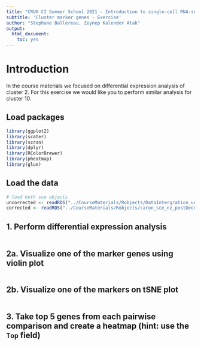 ```yaml
---
title: "CRUK CI Summer School 2021 - Introduction to single-cell RNA-seq analysis"
subtitle: 'Cluster marker genes - Exercise'
author: "Stephane Ballereau, Zeynep Kalender Atak"
output:
  html_document:
    toc: yes
---
```



# Introduction

In the course materials we focused on differential expression analysis of cluster 2. For this exercise we would like you to perform similar analysis for cluster 10. 



## Load packages

```r
library(ggplot2)
library(scater)
library(scran)
library(dplyr)
library(RColorBrewer)
library(pheatmap)
library(glue)
```

##  Load the data

```r
# load both sce objects
uncorrected <- readRDS("../CourseMaterials/Robjects/DataIntergration_uncorrected.rds")
corrected <- readRDS("../CourseMaterials/Robjects/caron_sce_nz_postDeconv_5hCellPerSpl_dsi_PBMMC_ETV6-RUNX1_clust.Rds")
``` 

## 1. Perform differential expression analysis 

```r

```


## 2a. Visualize one of the marker genes using violin plot 

```r

```

## 2b. Visualize one of the markers on tSNE plot 
```r

```

## 3. Take top 5 genes from each pairwise comparison and create a heatmap (hint: use the `Top` field)

